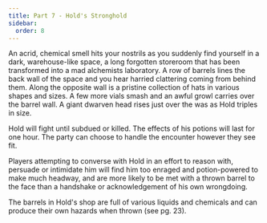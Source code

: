 ```yaml
---
title: Part 7 - Hold's Stronghold
sidebar:
  order: 8
---
```



<Aside title="Encounter Variant (optional): Potions Have Consequences">
An acrid, chemical smell hits your nostrils as you suddenly find yourself in a dark, warehouse-like space, a long forgotten storeroom that has been transformed into a mad alchemists laboratory. A row of barrels lines the back wall of the space and you hear harried clattering coming from behind them. Along the opposite wall is a pristine collection of hats in various shapes and sizes. A few more vials smash and an awful growl carries over the barrel wall. A giant dwarven head rises just over the was as Hold triples in size.
</Aside>

Hold will fight until subdued or killed. The effects of his potions will last for one hour. The party can choose to handle the encounter however they see fit.

Players attempting to converse with Hold in an effort to reason with, persuade or intimidate him will find him too enraged and potion-powered to make much headway, and are more likely to be met with a thrown barrel to the face than a handshake or acknowledgement of his own wrongdoing.

The barrels in Hold's shop are full of various liquids and chemicals and can produce their own hazards when thrown (see pg. 23).